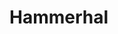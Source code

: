
# Hammerhal
<ProjectDetails
  floatRight
  region="Reach"
  house="House Cordwayner"
  type="Castle"
  status="Completed"
  warp="/warp hammerhal"
  projectLead="ViserysII"
  dateStarted="2020-08-31T01:38:00.000Z"
  dateCompleted="2021-09-16T01:38:00.000Z"
/>
